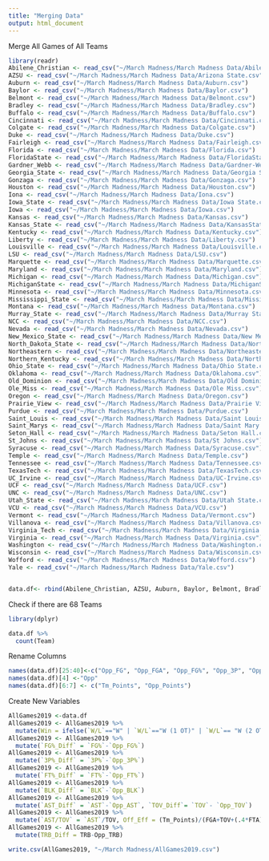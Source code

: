```yaml
---
title: "Merging Data"
output: html_document
---
```


Merge All Games of All Teams
```r
library(readr)
Abilene_Christian <- read_csv("~/March Madness/March Madness Data/Abilene Christian.csv")
AZSU <- read_csv("~/March Madness/March Madness Data/Arizona State.csv")
Auburn <- read_csv("~/March Madness/March Madness Data/Auburn.csv")
Baylor <- read_csv("~/March Madness/March Madness Data/Baylor.csv")
Belmont <- read_csv("~/March Madness/March Madness Data/Belmont.csv")
Bradley <- read_csv("~/March Madness/March Madness Data/Bradley.csv")
Buffalo <- read_csv("~/March Madness/March Madness Data/Buffalo.csv")
Cincinnati <- read_csv("~/March Madness/March Madness Data/Cincinnati.csv")
Colgate <- read_csv("~/March Madness/March Madness Data/Colgate.csv")
Duke <- read_csv("~/March Madness/March Madness Data/Duke.csv")
Fairleigh <- read_csv("~/March Madness/March Madness Data/Fairleigh.csv")
Florida <- read_csv("~/March Madness/March Madness Data/Florida.csv")
FloridaState <- read_csv("~/March Madness/March Madness Data/FloridaState.csv")
Gardner_Webb <- read_csv("~/March Madness/March Madness Data/Gardner-Webb.csv")
Georgia_State <- read_csv("~/March Madness/March Madness Data/Georgia State.csv")
Gonzaga <- read_csv("~/March Madness/March Madness Data/Gonzaga.csv")
Houston <- read_csv("~/March Madness/March Madness Data/Houston.csv")
Iona <- read_csv("~/March Madness/March Madness Data/Iona.csv")
Iowa_State <- read_csv("~/March Madness/March Madness Data/Iowa State.csv")
Iowa <- read_csv("~/March Madness/March Madness Data/Iowa.csv")
Kansas <- read_csv("~/March Madness/March Madness Data/Kansas.csv")
Kansas_State <- read_csv("~/March Madness/March Madness Data/KansasState.csv")
Kentucky <- read_csv("~/March Madness/March Madness Data/Kentucky.csv")
Liberty <- read_csv("~/March Madness/March Madness Data/Liberty.csv")
Louisville <- read_csv("~/March Madness/March Madness Data/Louisville.csv")
LSU <- read_csv("~/March Madness/March Madness Data/LSU.csv")
Marquette <- read_csv("~/March Madness/March Madness Data/Marquette.csv")
Maryland <- read_csv("~/March Madness/March Madness Data/Maryland.csv")
Michigan <- read_csv("~/March Madness/March Madness Data/Michigan.csv")
MichiganState <- read_csv("~/March Madness/March Madness Data/MichiganState.csv")
Minnesota <- read_csv("~/March Madness/March Madness Data/Minnesota.csv")
Mississippi_State <- read_csv("~/March Madness/March Madness Data/Mississippi State.csv")
Montana <- read_csv("~/March Madness/March Madness Data/Montana.csv")
Murray_State <- read_csv("~/March Madness/March Madness Data/Murray State.csv")
NCC <- read_csv("~/March Madness/March Madness Data/NCC.csv")
Nevada <- read_csv("~/March Madness/March Madness Data/Nevada.csv")
New_Mexico_State <- read_csv("~/March Madness/March Madness Data/New Mexico State.csv")
North_Dakota_State <- read_csv("~/March Madness/March Madness Data/North Dakota State.csv")
Northeastern <- read_csv("~/March Madness/March Madness Data/Northeastern.csv")
Northern_Kentucky <- read_csv("~/March Madness/March Madness Data/Northern Kentucky.csv")
Ohio_State <- read_csv("~/March Madness/March Madness Data/Ohio State.csv")
Oklahoma <- read_csv("~/March Madness/March Madness Data/Oklahoma.csv")
Old_Dominion <- read_csv("~/March Madness/March Madness Data/Old Dominion.csv")
Ole_Miss <- read_csv("~/March Madness/March Madness Data/Ole Miss.csv")
Oregon <- read_csv("~/March Madness/March Madness Data/Oregon.csv")
Prairie_View <- read_csv("~/March Madness/March Madness Data/Prairie View.csv")
Purdue <- read_csv("~/March Madness/March Madness Data/Purdue.csv")
Saint_Louis <- read_csv("~/March Madness/March Madness Data/Saint Louis.csv")
Saint_Marys <- read_csv("~/March Madness/March Madness Data/Saint Mary's.csv")
Seton_Hall <- read_csv("~/March Madness/March Madness Data/Seton Hall.csv")
St_Johns <- read_csv("~/March Madness/March Madness Data/St Johns.csv")
Syracuse <- read_csv("~/March Madness/March Madness Data/Syracuse.csv")
Temple <- read_csv("~/March Madness/March Madness Data/Temple.csv")
Tennessee <- read_csv("~/March Madness/March Madness Data/Tennessee.csv")
TexasTech <- read_csv("~/March Madness/March Madness Data/TexasTech.csv")
UC_Irvine <- read_csv("~/March Madness/March Madness Data/UC-Irvine.csv")
UCF <- read_csv("~/March Madness/March Madness Data/UCF.csv")
UNC <- read_csv("~/March Madness/March Madness Data/UNC.csv")
Utah_State <- read_csv("~/March Madness/March Madness Data/Utah State.csv")
VCU <- read_csv("~/March Madness/March Madness Data/VCU.csv")
Vermont <- read_csv("~/March Madness/March Madness Data/Vermont.csv")
Villanova <- read_csv("~/March Madness/March Madness Data/Villanova.csv")
Virginia_Tech <- read_csv("~/March Madness/March Madness Data/Virginia Tech.csv")
Virginia <- read_csv("~/March Madness/March Madness Data/Virginia.csv")
Washington <- read_csv("~/March Madness/March Madness Data/Washington.csv")
Wisconsin <- read_csv("~/March Madness/March Madness Data/Wisconsin.csv")
Wofford <- read_csv("~/March Madness/March Madness Data/Wofford.csv")
Yale <- read_csv("~/March Madness/March Madness Data/Yale.csv")


data.df<- rbind(Abilene_Christian, AZSU, Auburn, Baylor, Belmont, Bradley, Buffalo, Cincinnati, Colgate, Duke, Fairleigh, Florida, FloridaState, Gardner_Webb, Georgia_State, Gonzaga, Houston, Iona, Iowa_State,Iowa, Kansas, Kansas_State, Kentucky, Liberty, Louisville,LSU, Marquette, Maryland, Michigan, MichiganState, Minnesota, Mississippi_State, Montana, Murray_State, NCC, Nevada, New_Mexico_State, North_Dakota_State, Northeastern, Northern_Kentucky, Ohio_State, Oklahoma, Old_Dominion, Ole_Miss, Oregon,Prairie_View, Purdue, Saint_Louis, Saint_Marys, Seton_Hall, St_Johns, Syracuse, Temple, Tennessee, TexasTech, UC_Irvine, UCF, UNC, Utah_State, VCU, Vermont, Villanova, Virginia_Tech, Virginia, Washington, Wisconsin, Wofford, Yale)

```

Check if there are 68 Teams
```r
library(dplyr)

data.df %>%
  count(Team)

```

Rename Columns

```r
names(data.df)[25:40]<-c("Opp_FG", "Opp_FGA", "Opp_FG%", "Opp_3P", "Opp_3PA", "Opp_3P%", "Opp_FT", "Opp_FTA", "Opp_FT%", "Opp_ORB", "Opp_TRB", "Opp_AST", "Opp_STL", "Opp_BLK", "Opp_TOV", "Opp_PF")
names(data.df)[4] <-"Opp"
names(data.df)[6:7] <- c("Tm_Points", "Opp_Points")
```

Create New Variables
```r
AllGames2019 <-data.df
AllGames2019 <- AllGames2019 %>%
  mutate(Win = ifelse(`W/L`=="W" | `W/L`=="W (1 OT)" | `W/L`== "W (2 OT)", 1, 0))
AllGames2019 <- AllGames2019 %>%
  mutate(`FG%_Diff` = `FG%`-`Opp_FG%`)
AllGames2019 <- AllGames2019 %>%
  mutate(`3P%_Diff` = `3P%`-`Opp_3P%`)
AllGames2019 <- AllGames2019 %>%
  mutate(`FT%_Diff` = `FT%`-`Opp_FT%`)
AllGames2019 <- AllGames2019 %>%
  mutate(`BLK_Diff` = `BLK`-`Opp_BLK`)
AllGames2019 <- AllGames2019 %>%
  mutate(`AST_Diff` = `AST`-`Opp_AST`, `TOV_Diff`= `TOV`- `Opp_TOV`)
AllGames2019 <- AllGames2019 %>%
  mutate(`AST/TOV` = `AST`/TOV, Off_Eff = (Tm_Points)/(FGA+TOV+(.4*FTA)-ORB), Def_Eff= (Opp_Points)/(FGA+TOV+(.4*FTA)-ORB), Opp_Off_Eff = (Opp_Points)/(Opp_FGA-Opp_ORB+Opp_TOV+(.4*Opp_FTA)),Opp_Def_Eff = (Tm_Points)/(Opp_FGA-Opp_ORB+Opp_TOV+(.4*Opp_FTA)))
AllGames2019 <- AllGames2019 %>%
  mutate(TRB_Diff = TRB-Opp_TRB)

```

```r
write.csv(AllGames2019, "~/March Madness/AllGames2019.csv")
```
